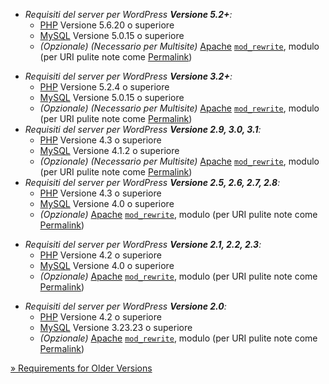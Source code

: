 * ''Requisiti del server per WordPress '''Versione 5.2+''':''
** [[it:Glossario#PHP|PHP]] Versione 5.6.20 o superiore
** [[it:Glossario#MySQL|MySQL]] Versione 5.0.15 o superiore
** ''(Opzionale) (Necessario per Multisite)'' [[it:Glossario#Apache|Apache]] <tt>[[it:Glossario#mod_rewrite|mod_rewrite]]</tt>, modulo (per URI pulite note come [[Using Permalinks| Permalink]])
<noinclude>
* ''Requisiti del server per WordPress '''Versione 3.2+''':''
** [[it:Glossario#PHP|PHP]] Versione 5.2.4 o superiore
** [[it:Glossario#MySQL|MySQL]] Versione 5.0.15 o superiore
** ''(Opzionale) (Necessario per Multisite)'' [[it:Glossario#Apache|Apache]] <tt>[[it:Glossario#mod_rewrite|mod_rewrite]]</tt>, modulo (per URI pulite note come [[Using Permalinks| Permalink]])
* ''Requisiti del server per WordPress '''Versione 2.9, 3.0, 3.1''':''
** [[it:Glossario#PHP|PHP]] Versione 4.3 o superiore
** [[it:Glossario#MySQL|MySQL]] Versione 4.1.2 o superiore
** ''(Opzionale) (Necessario per Multisite)'' [[it:Glossario#Apache|Apache]] <tt>[[it:Glossario#mod_rewrite|mod_rewrite]]</tt>, modulo (per URI pulite note come [[Using Permalinks| Permalink]])
* ''Requisiti del server per WordPress '''Versione 2.5, 2.6, 2.7, 2.8''':''
** [[it:Glossario#PHP|PHP]] Versione 4.3 o superiore
** [[it:Glossario#MySQL|MySQL]] Versione 4.0 o superiore
** ''(Opzionale)'' [[it:Glossario#Apache|Apache]] <tt>[[it:Glossario#mod_rewrite|mod_rewrite]]</tt>, modulo (per URI pulite note come [[Using Permalinks| Permalink]])

* ''Requisiti del server per WordPress '''Versione 2.1, 2.2, 2.3''':''
** [[it:Glossario#PHP|PHP]] Versione 4.2 o superiore
** [[it:Glossario#MySQL|MySQL]] Versione 4.0 o superiore
** ''(Opzionale)'' [[it:Glossario#Apache|Apache]] <tt>[[it:Glossario#mod_rewrite|mod_rewrite]]</tt>, modulo (per URI pulite note come [[Using Permalinks| Permalink]])

* ''Requisiti del server per WordPress '''Versione 2.0''':''
** [[it:Glossario#PHP|PHP]] Versione 4.2 o superiore
** [[it:Glossario#MySQL|MySQL]] Versione 3.23.23 o superiore
** ''(Opzionale)'' [[it:Glossario#Apache|Apache]] <tt>[[it:Glossario#mod_rewrite|mod_rewrite]]</tt>, modulo (per URI pulite note come [[Using Permalinks| Permalink]])

{{Languages|
{{en|Template:Server requirements}}
{{fr|Template:fr:Exigences serveur}}
{{it|Template:it:Requisiti del server}}
{{ja|Template:サーバ要件}}
{{ru|Template:ru:Server_requirements}}
{{tr|Template:tr:Sunucu gereksinimleri}}
}}
</noinclude>
<includeonly>[[Template:Server requirements|&raquo; Requirements for Older Versions]]</includeonly>